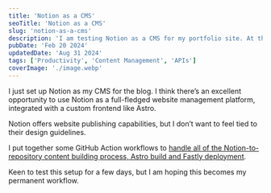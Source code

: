 ```yaml
---
title: 'Notion as a CMS'
seoTitle: 'Notion as a CMS'
slug: 'notion-as-a-cms'
description: 'I am testing Notion as a CMS for my portfolio site. At this time, only blog posts are controlled from Notion but I can expand to projects and other aspects.'
pubDate: 'Feb 20 2024'
updatedDate: 'Aug 31 2024'
tags: ['Productivity', 'Content Management', 'APIs']
coverImage: './image.webp'
---
```



I just set up Notion as my CMS for the blog. I think there’s an excellent opportunity to use Notion as a full-fledged website management platform, integrated with a custom frontend like Astro.

Notion offers website publishing capabilities, but I don’t want to feel tied to their design guidelines.

I put together some GitHub Action workflows to [handle all of the Notion-to-repository content building process, Astro build and Fastly deployment](https://github.com/arunsathiya/portfolio/tree/8af82b79914f0aa1b493c27527372041359e60bd/.github/workflows).

Keen to test this setup for a few days, but I am hoping this becomes my permanent workflow.
